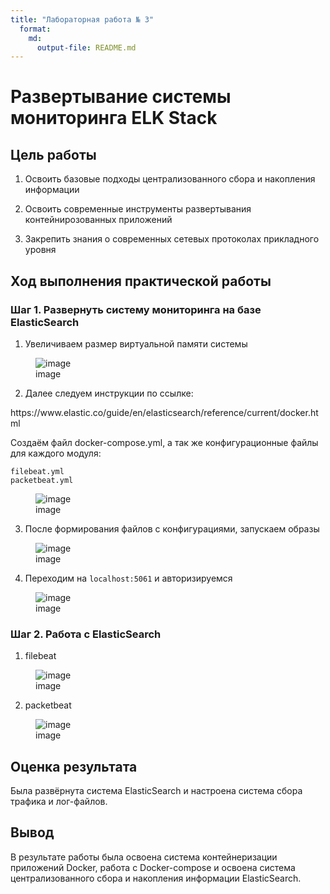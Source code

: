 ---
title: "Лабораторная работа № 3"
  format:
    md:
      output-file: README.md
---

# Развертывание системы мониторинга ELK Stack

## Цель работы

1.  Освоить базовые подходы централизованного сбора и накопления информации

2.  Освоить современные инструменты развертывания контейнирозованных приложений

3.  Закрепить знания о современных сетевых протоколах прикладного уровня

## Ход выполнения практической работы

### Шаг 1. Развернуть систему мониторинга на базе ElasticSearch

1.  Увеличиваем размер виртуальной памяти системы

![image](https://github.com/Pave1Nesterov/threat_hunting/assets/95019919/0eeb3f40-2fab-4a85-ab2b-f2da16c1c678)

2.  Далее следуем инструкции по ссылке:

https://www.elastic.co/guide/en/elasticsearch/reference/current/docker.html

Создаём файл docker-compose.yml, а так же конфигурационные файлы для каждого модуля:

```         
filebeat.yml
packetbeat.yml
```
![image](https://github.com/Pave1Nesterov/threat_hunting/assets/95019919/69181f0d-6bdb-408e-9d61-00938ba20d76)

3.  После формирования файлов с конфигурациями, запускаем образы

![image](https://github.com/Pave1Nesterov/threat_hunting/assets/95019919/b55f84b1-73cc-4abd-ae96-b107f99b45bf)

4.  Переходим на `localhost:5061` и авторизируемся

![image](https://github.com/Pave1Nesterov/threat_hunting/assets/95019919/bd88c051-af51-4582-84f0-f7227ecb570b)

### Шаг 2. Работа с ElasticSearch

1.  filebeat

![image](https://github.com/Pave1Nesterov/threat_hunting/assets/95019919/31376a95-bd3f-4487-b826-0fc48a14cb3e)

2.  packetbeat

![image](https://github.com/Pave1Nesterov/threat_hunting/assets/95019919/574f043a-42fd-48ad-8d3a-ef4b3641d5b9)

## Оценка результата

Была развёрнута система ElasticSearch и настроена система сбора трафика и лог-файлов.

## Вывод

В результате работы была освоена система контейнеризации приложений Docker, работа с Docker-compose и освоена система централизованного сбора и накопления информации ElasticSearch.
